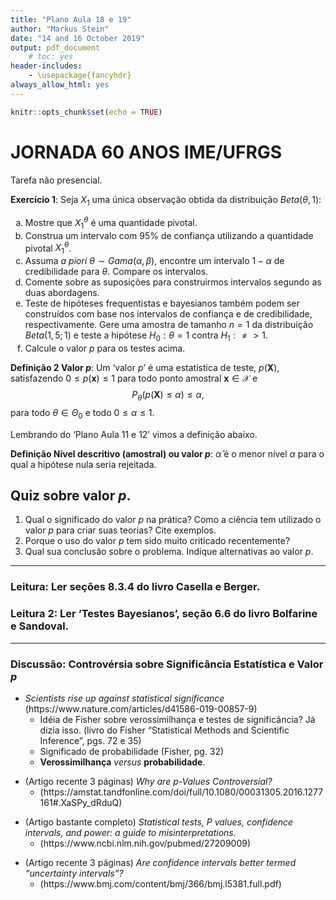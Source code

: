 ```yaml
---
title: "Plano Aula 18 e 19"
author: "Markus Stein"
date: "14 and 16 October 2019"
output: pdf_document
    # toc: yes
header-includes:
    - \usepackage{fancyhdr}
always_allow_html: yes
---
```

\addtolength{\headheight}{1.0cm} 
\pagestyle{fancyplain} 
\rhead{\includegraphics[height=1.5cm]{Logo-40-anos-estatistica.png}}
\lhead{\includegraphics[height=1.5cm]{logoIME60.jpg}}
\chead{UNIVERSIDADE FEDERAL DO RIO GRANDE DO SUL \\
INSTITUTO DE MATEMÁTICA E ESTATÍSTICA \\
DEPARTAMENTO DE ESTATÍSTICA \\
\vspace{0.3cm}
MAT02023 - INFERÊNCIA B - 2019/2
}
\renewcommand{\headrulewidth}{0pt} 


```r
knitr::opts_chunk$set(echo = TRUE)
```

# JORNADA 60 ANOS IME/UFRGS

Tarefa não presencial.  

**Exercício 1**: Seja $X_1$ uma única observação obtida da distribuição $Beta(\theta,1)$:  

a) Mostre que $X_1^{\theta}$ é uma quantidade pivotal.
a) Construa um intervalo com 95\% de confiança utilizando a quantidade pivotal $X_1^{\theta}$.
a) Assuma *a piori* $\theta \sim Gama(\alpha, \beta)$, encontre um intervalo $1 - \alpha$ de credibilidade para $\theta$. Compare os intervalos.
a) Comente sobre as suposições para construirmos intervalos segundo as duas abordagens.
a) Teste de hipóteses frequentistas e bayesianos também podem ser construídos com base nos intervalos de confiança e de credibilidade, respectivamente. Gere uma amostra de tamanho $n=1$ da distribuição $Beta(1,5; 1)$ e teste a hipótese $H_0 : \theta = 1$ contra $H_1: \neq > 1$.
a) Calcule o valor $p$ para os testes acima.

\vspace{1cm}

**Definição 2 Valor $p$**: Um 'valor $p$' é uma estatística de teste, $p(\boldsymbol{X})$, satisfazendo $0 \leq p(\boldsymbol{x}) \leq 1$ para todo ponto amostral $\boldsymbol{x} \in \mathcal{X}$ e 
$$ P_\theta (p(\boldsymbol{X}) \leq \alpha) \leq \alpha, $$
para todo $\theta \in \Theta_0$ e todo $0 \leq \alpha \leq 1$.

\vspace{0.5cm}

Lembrando do 'Plano Aula 11 e 12' vimos a definição abaixo.  

\vspace{1cm}

**Definição Nível descritivo (amostral) ou valor $p$**: $\hat \alpha$ é o menor nível $\alpha$ para o qual a hipótese nula seria rejeitada.  


## Quiz sobre valor $p$.  
1. Qual o significado do valor $p$ na prática? Como a ciência tem utilizado o valor $p$ para criar suas teorias? Cite exemplos. 
2. Porque o uso do valor $p$ tem sido muito criticado recentemente? 
3. Qual sua conclusão sobre o problema. Indique alternativas ao valor $p$.

<!-- https://pubs.acs.org/doi/full/10.1021/jf401124y -->
\vspace{0.5cm}

***
<!-- ### Tarefa: Fazer a lista 3 para entregar. -->
### Leitura: Ler seções 8.3.4 do livro Casella e Berger. 
<!-- Seção "The simple test of significance" Capítulo 3 do livro "Statistical Methods and Scientific Inference" do Fisher. -->
### Leitura 2: Ler 'Testes Bayesianos', seção 6.6 do livro Bolfarine e Sandoval.
***

<!-- pagina thomas - intervalos -->
<!-- https://notstatschat.rbind.io/2019/06/11/confidence-intervals-not-a-very-strong-property/ -->
<!-- https://notstatschat.rbind.io/2019/06/20/wald-score-lrt-the-picture/ -->

<!-- - writing design -->
<!-- - EM algorithm - git project and rmd; -->
<!-- - SES -->
<!-- - InfB -->
<!--   - marcar sala -->


<!-- explorar nivel e tamanho de testes -->
<!-- explorar nível de confiança e cobertura do intervalo  -->
<!-- fazer questões da prova... teste bayesiano por intervalo??? ver questões que faltaram ser abordadaqs na prova -->


<!-- discussão p-valor??? leituras ...debora mayo... -->
### Discussão: Controvérsia sobre Significância Estatística e Valor $p$  
* *Scientists rise up against statistical significance* (https://www.nature.com/articles/d41586-019-00857-9)  
    + Idéia de Fisher sobre verossimilhança e testes de significância? Já dizia isso. (livro do Fisher "Statistical Methods and Scientific Inference", pgs. 72 e 35)   
    + Significado de probabilidade (Fisher, pg. 32)
    + **Verossimilhança** *versus* **probabilidade**.  

\vspace{0.5cm}

* (Artigo recente 3 páginas) *Why are p-Values Controversial?*  
    + (https://amstat.tandfonline.com/doi/full/10.1080/00031305.2016.1277161#.XaSPy_dRduQ)   

\vspace{0.5cm}

* (Artigo bastante completo) *Statistical tests, P values, confidence intervals, and power: a guide to misinterpretations.*  
    + (https://www.ncbi.nlm.nih.gov/pubmed/27209009)    

\vspace{0.5cm}

* (Artigo recente 3 páginas) *Are confidence intervals better termed “uncertainty intervals”?*  
    + (https://www.bmj.com/content/bmj/366/bmj.l5381.full.pdf)   

<!-- Debora Mayo -->
<!-- https://errorstatistics.com/2019/06/17/the-2019-asa-guide-to-p-values-and-statistical-significance-dont-say-what-you-dont-mean-some-recommendations/ -->